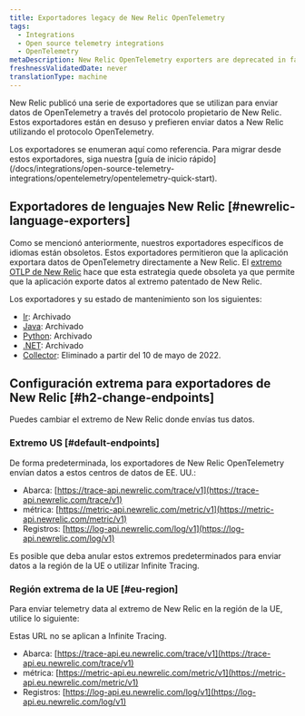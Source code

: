 ```yaml
---
title: Exportadores legacy de New Relic OpenTelemetry
tags:
  - Integrations
  - Open source telemetry integrations
  - OpenTelemetry
metaDescription: New Relic OpenTelemetry exporters are deprecated in favor of the OTLP endpoint.
freshnessValidatedDate: never
translationType: machine
---
```


New Relic publicó una serie de exportadores que se utilizan para enviar datos de OpenTelemetry a través del protocolo propietario de New Relic. Estos exportadores están en desuso y prefieren enviar datos a New Relic utilizando el protocolo OpenTelemetry.

<Callout variant="important">
  Los exportadores se enumeran aquí como referencia. Para migrar desde estos exportadores, siga nuestra [guía de inicio rápido](/docs/integrations/open-source-telemetry-integrations/opentelemetry/opentelemetry-quick-start).
</Callout>

## Exportadores de lenguajes New Relic [#newrelic-language-exporters]

Como se mencionó anteriormente, nuestros exportadores específicos de idiomas están obsoletos. Estos exportadores permitieron que la aplicación exportara datos de OpenTelemetry directamente a New Relic. El [extremo OTLP de New Relic](#native-otlp) hace que esta estrategia quede obsoleta ya que permite que la aplicación exporte datos al extremo patentado de New Relic.

Los exportadores y su estado de mantenimiento son los siguientes:

* [Ir](https://github.com/newrelic/opentelemetry-exporter-go): Archivado
* [Java](https://github.com/newrelic/opentelemetry-exporter-java): Archivado
* [Python](https://github.com/newrelic/opentelemetry-exporter-python): Archivado
* [.NET](https://github.com/newrelic/newrelic-telemetry-sdk-dotnet/tree/main/src/NewRelic.OpenTelemetry): Archivado
* [Collector](https://github.com/open-telemetry/opentelemetry-collector-contrib/tree/v0.50.0/exporter/newrelicexporter): Eliminado a partir del 10 de mayo de 2022.

## Configuración extrema para exportadores de New Relic [#h2-change-endpoints]

Puedes cambiar el extremo de New Relic donde envías tus datos.

### Extremo US [#default-endpoints]

De forma predeterminada, los exportadores de New Relic OpenTelemetry envían datos a estos centros de datos de EE. UU.:

* Abarca: [https://trace-api.newrelic.com/trace/v1](https://trace-api.newrelic.com/trace/v1)
* métrica: [https://metric-api.newrelic.com/metric/v1](https://metric-api.newrelic.com/metric/v1)
* Registros: [https://log-api.newrelic.com/log/v1](https://log-api.newrelic.com/log/v1)

Es posible que deba anular estos extremos predeterminados para enviar datos a la región de la UE o utilizar Infinite Tracing.

### Región extrema de la UE [#eu-region]

Para enviar telemetry data al extremo de New Relic en la región de la UE, utilice lo siguiente:

<Callout variant="tip">
  Estas URL no se aplican a Infinite Tracing.
</Callout>

* Abarca: [https://trace-api.eu.newrelic.com/trace/v1](https://trace-api.eu.newrelic.com/trace/v1)
* métrica: [https://metric-api.eu.newrelic.com/metric/v1](https://metric-api.eu.newrelic.com/metric/v1)
* Registros: [https://log-api.eu.newrelic.com/log/v1](https://log-api.eu.newrelic.com/log/v1)